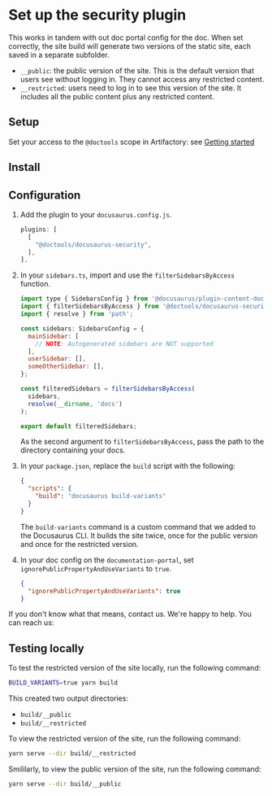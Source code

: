 # Set up the security plugin

This works in tandem with out doc portal config for the doc. When set correctly,
the site build will generate two versions of the static site, each saved in a
separate subfolder.

- `__public`: the public version of the site. This is the default version that
  users see without logging in. They cannot access any restricted content.
- `__restricted`: users need to log in to see this version of the site. It
  includes all the public content plus any restricted content.

## Setup

Set your access to the `@doctools` scope in Artifactory: see
[Getting started](../../intro.mdx)

## Install


<ThemeCodeBlock packageName="docusaurus-security" />

## Configuration

1.  Add the plugin to your `docusaurus.config.js`.

    ```js
    plugins: [
      [
        "@doctools/docusaurus-security",
      ],
    ],
    ```

1.  In your `sidebars.ts`, import and use the `filterSidebarsByAccess` function.

    ```js
    import type { SidebarsConfig } from '@docusaurus/plugin-content-docs';
    import { filterSidebarsByAccess } from '@doctools/docusaurus-security';
    import { resolve } from 'path';

    const sidebars: SidebarsConfig = {
      mainSidebar: [
        // NOTE: Autogenerated sidebars are NOT supported
      ],
      userSidebar: [],
      someOtherSidebar: [],
    };

    const filteredSidebars = filterSidebarsByAccess(
      sidebars,
      resolve(__dirname, 'docs')
    );

    export default filteredSidebars;
    ```

    As the second argument to `filterSidebarsByAccess`, pass the path to the
    directory containing your docs.

1.  In your `package.json`, replace the `build` script with the following:

    ```json
    {
      "scripts": {
        "build": "docusaurus build-variants"
      }
    }
    ```

    The `build-variants` command is a custom command that we added to the
    Docusaurus CLI. It builds the site twice, once for the public version and
    once for the restricted version.

1.  In your doc config on the `documentation-portal`, set
    `ignorePublicPropertyAndUseVariants` to `true`.

    ```json
    {
      "ignorePublicPropertyAndUseVariants": true
    }
    ```

If you don't know what that means, contact us. We're happy to help. You can
reach us:


<ContactInfo />

## Testing locally

To test the restricted version of the site locally, run the following command:

```sh
BUILD_VARIANTS=true yarn build
```

This created two output directories:

- `build/__public`
- `build/__restricted`

To view the restricted version of the site, run the following command:

```sh
yarn serve --dir build/__restricted
```

Smililarly, to view the public version of the site, run the following command:

```sh
yarn serve --dir build/__public
```
